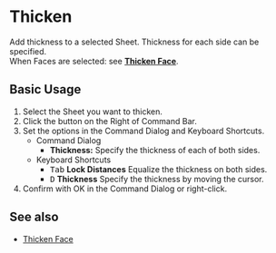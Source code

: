 
# Thicken

<Reference shortcut="" command="Thicken" button="In Suggested Commands Menu" buttonIcon="button-thicken" />

Add thickness to a selected Sheet. Thickness for each side can be specified.<br />
When Faces are selected: see [**Thicken Face**](thicken-face).

## Basic Usage

1. Select the Sheet you want to thicken.
2. Click the button <ButtonIcon type="button-thicken" /> on the Right of Command Bar.
3. Set the options in the Command Dialog and Keyboard Shortcuts.
    - <Kst>Command Dialog</Kst>
        - **Thickness:** Specify the thickness of each of both sides.
    - <Kst>Keyboard Shortcuts</Kst>
        - <kbd>Tab</kbd> **Lock Distances** Equalize the thickness on both sides.
        - <kbd>D</kbd> **Thickness** Specify the thickness by moving the cursor.
4. Confirm with OK in the Command Dialog or right-click.

## See also
- [Thicken Face](thicken-face)